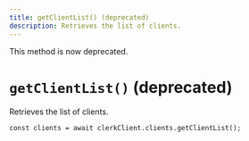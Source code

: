 ```yaml
---
title: getClientList() (deprecated)
description: Retrieves the list of clients.
---
```


<Callout type="danger">
  This method is now deprecated.
</Callout>

# `getClientList()` (deprecated)

Retrieves the list of clients.

```tsx
const clients = await clerkClient.clients.getClientList();
```